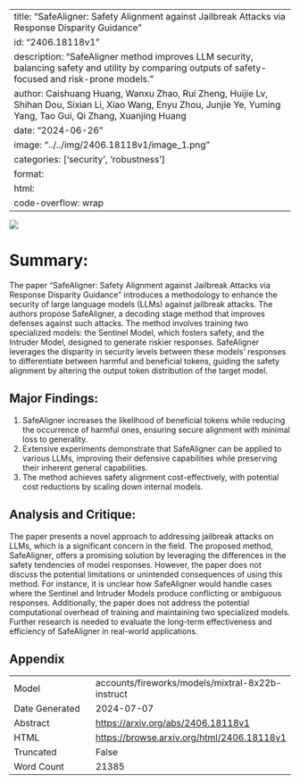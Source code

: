 
---
title: "SafeAligner: Safety Alignment against Jailbreak Attacks via Response Disparity Guidance"
id: "2406.18118v1"
description: "SafeAligner method improves LLM security, balancing safety and utility by comparing outputs of safety-focused and risk-prone models."
author: Caishuang Huang, Wanxu Zhao, Rui Zheng, Huijie Lv, Shihan Dou, Sixian Li, Xiao Wang, Enyu Zhou, Junjie Ye, Yuming Yang, Tao Gui, Qi Zhang, Xuanjing Huang
date: "2024-06-26"
image: "../../img/2406.18118v1/image_1.png"
categories: ['security', 'robustness']
format:
  html:
    code-overflow: wrap
---

![](../../img/2406.18118v1/image_1.png)

# Summary:

The paper "SafeAligner: Safety Alignment against Jailbreak Attacks via Response Disparity Guidance" introduces a methodology to enhance the security of large language models (LLMs) against jailbreak attacks. The authors propose SafeAligner, a decoding stage method that improves defenses against such attacks. The method involves training two specialized models: the Sentinel Model, which fosters safety, and the Intruder Model, designed to generate riskier responses. SafeAligner leverages the disparity in security levels between these models' responses to differentiate between harmful and beneficial tokens, guiding the safety alignment by altering the output token distribution of the target model.

## Major Findings:

1. SafeAligner increases the likelihood of beneficial tokens while reducing the occurrence of harmful ones, ensuring secure alignment with minimal loss to generality.
2. Extensive experiments demonstrate that SafeAligner can be applied to various LLMs, improving their defensive capabilities while preserving their inherent general capabilities.
3. The method achieves safety alignment cost-effectively, with potential cost reductions by scaling down internal models.

## Analysis and Critique:

The paper presents a novel approach to addressing jailbreak attacks on LLMs, which is a significant concern in the field. The proposed method, SafeAligner, offers a promising solution by leveraging the differences in the safety tendencies of model responses. However, the paper does not discuss the potential limitations or unintended consequences of using this method. For instance, it is unclear how SafeAligner would handle cases where the Sentinel and Intruder Models produce conflicting or ambiguous responses. Additionally, the paper does not address the potential computational overhead of training and maintaining two specialized models. Further research is needed to evaluate the long-term effectiveness and efficiency of SafeAligner in real-world applications.

## Appendix

|          |          |
|----------|----------|
| Model     | accounts/fireworks/models/mixtral-8x22b-instruct       |
| Date Generated     | 2024-07-07       |
| Abstract | [https://arxiv.org/abs/2406.18118v1](https://arxiv.org/abs/2406.18118v1)        |
| HTML     | [https://browse.arxiv.org/html/2406.18118v1](https://browse.arxiv.org/html/2406.18118v1)       |
| Truncated       | False       |
| Word Count       | 21385       |